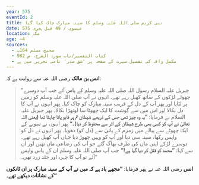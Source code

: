 ```yaml
---
year: 575
eventId: 2
title: نبی کریم صلی اللہ علیہ وسلم کا سینہ مبارک چاک کیا گیا
date: 575 عیسوی / 49 قبل ہجری
location: مکہ
age: ~4
sources:
  - صحیح مسلم 164ب
  - کتاب التفسیر/باب سورۃ الشرح، ص 982
  - مکمل واقہ کی تفصیل سیرت کے صفحہ پر 'شق صدر' نامی تحریر میں ہے
---
```

**انس بن مالک** رضی اللہ عنہ سے روایت ہے کہ:

> ”جبریل علیہ السلام رسول اللہ صلی اللہ علیہ وسلم کے پاس آئے جب آپ دوسرے چھوٹے لڑکوں کے ساتھ کھیل رہے تھے۔ انہوں نے آپ صلی اللہ علیہ وسلم کو زمین پر لٹایا اور پھر آپ کے دل کے قریب سینہ مبارک کو چاک کیا۔ پھر انہوں نے آپ کا دل نکالا اور اس میں سے گوشت کا ایک چھوٹا سا لوتھڑا نکالا۔ پھر جبریل علیہ السلام نے فرمایا: **”یہ وہ چیز تھی جس کے ذریعے شیطان تم پر قابو پانا چاہتا تھا (یعنی اللہ تعالیٰ نے آپ کو کسی بھی طرح شیطان کے اثر سے محفوظ کر دیا)۔“** پھر انہوں نے سونے کے ایک چھوٹے سے پیالے میں زمزم کے پانی سے (دل کو) دھویا۔ پھر انہوں نے دل کو واپس رکھا، سینہ سی دیا اور آپ کو وہیں چھوڑ دیا جہاں آپ کھیل رہے تھے۔ دوسرے لڑکے اپنی ماں کی طرف بھاگ گئے جو آپ کی رضاعی ماں تھیں اور ان سے کہا: **”محمد کو قتل کر دیا گیا ہے!“** جب آپ صلی اللہ علیہ وسلم ان کے پاس واپس آئے تو آپ کا چہرہ اور جلد زرد تھی۔“

**انس** رضی اللہ عنہ نے پھر فرمایا: **”مجھے یاد ہے کہ میں نے آپ کے سینہ مبارک پر ان ٹانکوں کے نشانات دیکھے تھے۔“**
